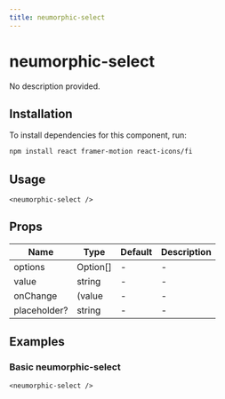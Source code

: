 ```yaml
---
title: neumorphic-select
---
```


# neumorphic-select

No description provided.

## Installation
To install dependencies for this component, run:
```bash
npm install react framer-motion react-icons/fi
```

## Usage
```tsx
<neumorphic-select />
```

## Props
| Name      | Type     | Default | Description                 |
|-----------|----------|---------|-----------------------------|
| options | Option[] | - | - |
| value | string | - | - |
| onChange | (value | - | - |
| placeholder? | string | - | - |

## Examples

### Basic neumorphic-select
```tsx
<neumorphic-select />
```

